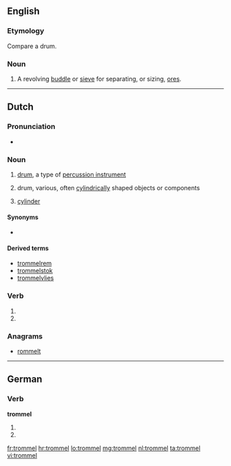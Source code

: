==English==

===Etymology===
Compare {{etyl|de|en}} {{term|Trommel|lang=de}} a drum.

===Noun===
{{en-noun}}

# {{context|mining|lang=en}} A revolving [[buddle]] or [[sieve]] for separating, or sizing, [[ore]]s.
#: {{rfquotek|Raymond}}

{{Webster 1913}}

----

==Dutch==

===Pronunciation===
* {{audio|Nl-trommel.ogg|Audio}}

===Noun===
{{nl-noun|c|trommels|trommeltje}}

# {{context|musical instruments|lang=nl}} [[drum]], a type of [[percussion instrument]]
# {{context|technology|lang=nl}} drum, various, often [[cylindrical]]ly shaped objects or components
# [[cylinder]] {{gloss|of a revolver}}

====Synonyms====
* {{sense|music instrument}} {{l|nl|drum}}

====Derived terms====
* [[trommelrem]]
* [[trommelstok]]
* [[trommelvlies]]

===Verb===
{{head|nl}}

# {{nl-verb form of|p=1|n=sg|t=pres|m=ind|trommelen}}
# {{nl-verb form of|m=imp|trommelen}}

===Anagrams===
* [[rommelt#Dutch|rommelt]]

----

==German==

===Verb===
'''trommel'''

# {{de-verb form of|trommeln|1|s|g}}
# {{de-verb form of|trommeln|i|s}}

[[fr:trommel]]
[[hr:trommel]]
[[lo:trommel]]
[[mg:trommel]]
[[nl:trommel]]
[[ta:trommel]]
[[vi:trommel]]